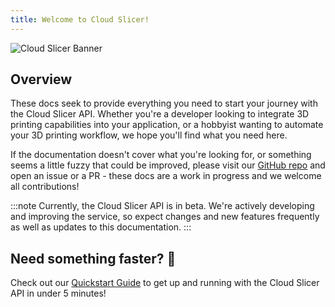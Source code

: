 ```yaml
---
title: Welcome to Cloud Slicer!
---
```


![Cloud Slicer Banner](/public/images/introduction-1.png)

## Overview

These docs seek to provide everything you need to start your journey with the Cloud Slicer API. Whether you're a developer looking to integrate 3D printing capabilities into your application, or a hobbyist wanting to automate your 3D printing workflow, we hope you'll find what you need here.

If the documentation doesn't cover what you're looking for, or something seems a little fuzzy that could be improved, please visit our [GitHub repo](https://github.com/Cloud-Slicer/cloud-slicer-docs) and open an issue or a PR - these docs are a work in progress and we welcome all contributions!

:::note
Currently, the Cloud Slicer API is in beta. We're actively developing and improving the service, so expect changes and new features frequently as well as updates to this documentation.
:::

## Need something faster? 🚀

Check out our [Quickstart Guide](/quick-start) to get up and running with the Cloud Slicer API in under 5 minutes!
